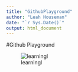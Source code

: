 ```yaml
---
title: "GithubPlayground"
author: "Leah Houseman"
date: "`r Sys.Date()`"
output: html_document
---
```


#Github Playground

![learningl](https://media4.giphy.com/media/v1.Y2lkPTc5MGI3NjExbzhnM3Y2YzNkbzlwZDQ1ZnI5M2RxZm41djhwaHl0ejc3eGxrdGkwbSZlcD12MV9pbnRlcm5hbF9naWZfYnlfaWQmY3Q9Zw/qKltgF7Aw515K/giphy.gif)

